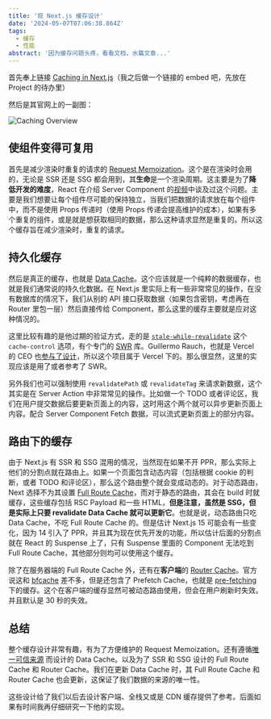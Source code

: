 ```yaml
---
title: '观 Next.js 缓存设计'
date: '2024-05-07T07:06:38.864Z'
tags:
  - 缓存
  - 性能
abstract: '因为缓存问题头疼，看看文档，水篇文章...'
---
```


首先奉上链接 [Caching in Next.js](https://nextjs.org/docs/app/building-your-application/caching)（我之后做一个链接的 embed 吧，先放在 Project 的待办里）

然后是其官网上的一副图：

![Caching Overview](/images/2024-05-07-from-next-cache-to-performance/caching-overview.avif)

## 使组件变得可复用

首先是减少渲染时重复的请求的 [Request Memoization](https://nextjs.org/docs/app/building-your-application/caching#request-memoization)。这个是在渲染时会用的，无论是 SSR 还是 SSG 都会用到，其**生命**是一个渲染周期。这主要是为了**降低开发的难度**，React 在介绍 Server Component 的[视频](https://www.youtube.com/watch?v=TQQPAU21ZUw)中谈及过这个问题。主要是我们想要让每个组件尽可能的保持独立，当我们把数据的请求放在每个组件中，而不是使用 Props 传递时（使用 Props 传递会提高维护的成本），如果有多个重复的组件，或是就是想获取相同的数据，那么这种请求显然是重复的。所以这个缓存旨在减少渲染时，重复的请求。

## 持久化缓存

然后是真正的缓存，也就是 [Data Cache](https://nextjs.org/docs/app/building-your-application/caching#data-cache)。这个应该就是一个纯粹的数据缓存，也就是我们通常说的持久化数据。在 Next.js 里实际上有一些非常常见的操作，在没有数据库的情况下，我们从别的 API 接口获取数据（如果包含密钥，考虑再在 Router 里包一层）然后直接传给 Component，那么这里的缓存主要就是应对这种情况的。

这里比较有趣的是他过期的验证方式，走的是 [`stale-while-revalidate`](https://web.dev/case-studies/ads-case-study-stale-while-revalidate) 这个 `cache-control` 选项，有个专门的 [SWR](https://swr.vercel.app/zh-CN) 库。Guillermo Rauch，也就是 Vercel 的 CEO 也[参与了设计](https://rauchg.com/about)，所以这个项目属于 Vercel 下的。那么很显然，这里的实现应该是用了或者参考了 SWR。

另外我们也可以强制使用 `revalidatePath` 或 `revalidateTag` 来请求新数据，这个其实是在 Server Action 中非常常见的操作。比如做一个 TODO 或者评论区，我们在用户提交数据后要更新页面上的内容，这时用这个两个就可以异步更新页面上内容。配合 Server Component Fetch 数据，可以流式更新页面上的部分内容。

## 路由下的缓存

由于 Next.js 有 SSR 和 SSG 混用的情况，当然现在如果不开 PPR，那么实际上他们的分割点就在路由上。如果一个页面包含动态内容（包括根据 cookie 的判断，或者 TODO 和评论区），那么这个路由整个就会变成动态的。对于动态路由，Next 选择不为其设置 [Full Route Cache](https://nextjs.org/docs/app/building-your-application/caching#full-route-cache)，而对于静态的路由，其会在 build 时就缓存，这些缓存包括 RSC Payload 和一些 HTML，**但是注意，虽然是 SSG，但是实际上只要 revalidate Data Cache 就可以更新它**。也就是说，动态路由只吃 Data Cache，不吃 Full Route Cache 的。但是估计 Next.js 15 可能会有一些变化，因为 14 引入了 PPR，并且其为现在优先开发的功能，所以估计后面的分割点就在 React 的 Suspense 上了，只有 Suspense 里面的 Component 无法吃到 Full Route Cache，其他部分则均可以使用这个缓存。

除了在服务器端的 Full Route Cache 外，还有在**客户端**的 [Router Cache](https://nextjs.org/docs/app/building-your-application/caching#router-cache)。官方说这和 [bfcache](https://web.dev/articles/bfcache) 差不多，但是还包含了 Prefetch Cache，也就是 [pre-fetching](https://dev.to/addyosmani/speed-up-next-page-navigations-with-prefetching-4285) 下的缓存。这个在客户端的缓存显然可被动态路由使用，但会在用户刷新时失效。并且默认是 30 秒的失效。

## 总结

整个缓存设计非常有趣，有为了方便维护的 Request Memoization。还有遵循[唯一可信来源](https://developer.android.com/topic/architecture#single-source-of-truth) 而设计的 Data Cache。以及为了 SSR 和 SSG 设计的 Full Route Cache 和 Router Cache。我们在更新 Data Cache 时，其 Full Route Cache 和 Router Cache 也会更新，这保证了我们数据的来源的唯一性。

这些设计给了我们以后去设计客户端、全栈又或是 CDN 缓存提供了参考。后面如果有时间我再仔细研究一下他的实现。
